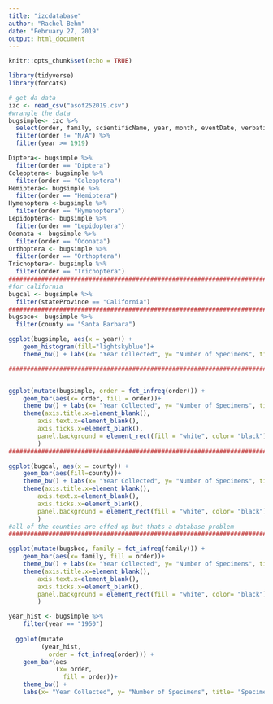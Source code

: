 ```yaml
---
title: "izcdatabase"
author: "Rachel Behm"
date: "February 27, 2019"
output: html_document
---
```


```r
knitr::opts_chunk$set(echo = TRUE)
```

```r
library(tidyverse)
library(forcats)
```

```r
# get da data
izc <- read_csv("asof252019.csv") 
#wrangle the data
bugsimple<- izc %>% 
  select(order, family, scientificName, year, month, eventDate, verbatimEventDate, samplingProtocol, habitat, country, stateProvince, county, municipality, decimalLatitude, decimalLongitude, recordedBy) %>%
  filter(order != "N/A") %>%
  filter(year >= 1919)
```

```r

Diptera<- bugsimple %>%
  filter(order == "Diptera")
Coleoptera<- bugsimple %>%
  filter(order == "Coleoptera")
Hemiptera<- bugsimple %>%
  filter(order == "Hemiptera")
Hymenoptera <-bugsimple %>%
  filter(order == "Hymenoptera")
Lepidoptera<- bugsimple %>%
  filter(order == "Lepidoptera")
Odonata <- bugsimple %>%
  filter(order == "Odonata")
Orthoptera <- bugsimple %>%
  filter(order == "Orthoptera")
Trichoptera<- bugsimple %>%
  filter(order == "Trichoptera")
#########################################################################################
#for california
bugcal <- bugsimple %>%
  filter(stateProvince == "California")
#########################################################################################
bugsbco<- bugsimple %>%
  filter(county == "Santa Barbara")
```

```r
ggplot(bugsimple, aes(x = year)) +
    geom_histogram(fill="lightskyblue")+
    theme_bw() + labs(x= "Year Collected", y= "Number of Specimens", title= "Specimen Collection Events in the Last 100 Years (1919-2019)") 

#########################################################################################


ggplot(mutate(bugsimple, order = fct_infreq(order))) +
    geom_bar(aes(x= order, fill = order))+
    theme_bw() + labs(x= "Year Collected", y= "Number of Specimens", title= "Specimen Collection Events in the Last 100 Years (1919-2019)") +
    theme(axis.title.x=element_blank(),
        axis.text.x=element_blank(),
        axis.ticks.x=element_blank(),
        panel.background = element_rect(fill = "white", color= "black")
        )
#########################################################################################

ggplot(bugcal, aes(x = county)) +
    geom_bar(aes(fill=county))+
    theme_bw() + labs(x= "Year Collected", y= "Number of Specimens", title= "Specimen Collection Events in the Last 100 Years (1919-2019)") +
    theme(axis.title.x=element_blank(),
        axis.text.x=element_blank(),
        axis.ticks.x=element_blank(),
        panel.background = element_rect(fill = "white", color= "black")
        )
#all of the counties are effed up but thats a database problem
##########################################################################################

ggplot(mutate(bugsbco, family = fct_infreq(family))) +
    geom_bar(aes(x= family, fill = order))+
    theme_bw() + labs(x= "Year Collected", y= "Number of Specimens", title= "Specimen Collection Events in the Last 100 Years (1919-2019)") +
    theme(axis.title.x=element_blank(),
        axis.text.x=element_blank(),
        axis.ticks.x=element_blank(),
        panel.background = element_rect(fill = "white", color= "black")
        )

```

```r
year_hist <- bugsimple %>% 
    filter(year == "1950")  
  
  ggplot(mutate
         (year_hist, 
           order = fct_infreq(order))) +
    geom_bar(aes
             (x= order, 
               fill = order))+
    theme_bw() + 
    labs(x= "Year Collected", y= "Number of Specimens", title= "Specimen Collection Events in the Last 100 Years (1919-2019)")

  
  
```


